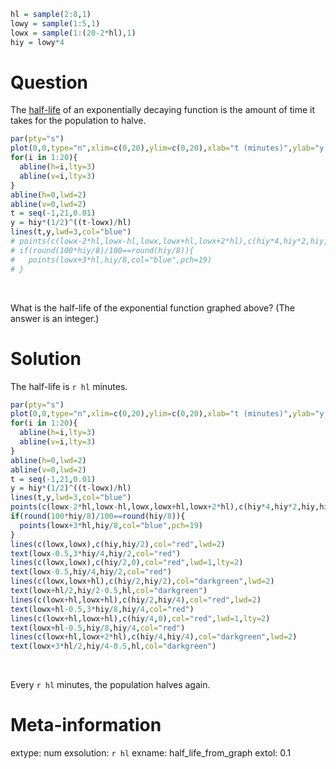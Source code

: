 ```r
hl = sample(2:8,1)
lowy = sample(1:5,1)
lowx = sample(1:(20-2*hl),1)
hiy = lowy*4
```


Question
========

The [half-life](https://en.wikipedia.org/wiki/Half-life) of an exponentially decaying function is the amount of time it takes for the population to halve. 

```r
par(pty="s")
plot(0,0,type="n",xlim=c(0,20),ylim=c(0,20),xlab="t (minutes)",ylab="y (billions)")
for(i in 1:20){
  abline(h=i,lty=3)
  abline(v=i,lty=3)
}
abline(h=0,lwd=2)
abline(v=0,lwd=2)
t = seq(-1,21,0.01)
y = hiy*(1/2)^((t-lowx)/hl)
lines(t,y,lwd=3,col="blue")
# points(c(lowx-2*hl,lowx-hl,lowx,lowx+hl,lowx+2*hl),c(hiy*4,hiy*2,hiy,hiy/2,hiy/4),col="blue",pch=19)
# if(round(100*hiy/8)/100==round(hiy/8)){
#   points(lowx+3*hl,hiy/8,col="blue",pch=19)
# }
```
\

What is the half-life of the exponential function graphed above? (The answer is an integer.)


Solution
========

The half-life is `r hl` minutes.

```r
par(pty="s")
plot(0,0,type="n",xlim=c(0,20),ylim=c(0,20),xlab="t (minutes)",ylab="y (billions)")
for(i in 1:20){
  abline(h=i,lty=3)
  abline(v=i,lty=3)
}
abline(h=0,lwd=2)
abline(v=0,lwd=2)
t = seq(-1,21,0.01)
y = hiy*(1/2)^((t-lowx)/hl)
lines(t,y,lwd=3,col="blue")
points(c(lowx-2*hl,lowx-hl,lowx,lowx+hl,lowx+2*hl),c(hiy*4,hiy*2,hiy,hiy/2,hiy/4),col="blue",pch=19)
if(round(100*hiy/8)/100==round(hiy/8)){
  points(lowx+3*hl,hiy/8,col="blue",pch=19)
}
lines(c(lowx,lowx),c(hiy,hiy/2),col="red",lwd=2)
text(lowx-0.5,3*hiy/4,hiy/2,col="red")
lines(c(lowx,lowx),c(hiy/2,0),col="red",lwd=1,lty=2)
text(lowx-0.5,hiy/4,hiy/2,col="red")
lines(c(lowx,lowx+hl),c(hiy/2,hiy/2),col="darkgreen",lwd=2)
text(lowx+hl/2,hiy/2-0.5,hl,col="darkgreen")
lines(c(lowx+hl,lowx+hl),c(hiy/2,hiy/4),col="red",lwd=2)
text(lowx+hl-0.5,3*hiy/8,hiy/4,col="red")
lines(c(lowx+hl,lowx+hl),c(hiy/4,0),col="red",lwd=1,lty=2)
text(lowx+hl-0.5,hiy/8,hiy/4,col="red")
lines(c(lowx+hl,lowx+2*hl),c(hiy/4,hiy/4),col="darkgreen",lwd=2)
text(lowx+3*hl/2,hiy/4-0.5,hl,col="darkgreen")
```
\

Every `r hl` minutes, the population halves again. 


Meta-information
============
extype: num
exsolution: `r hl`
exname: half_life_from_graph
extol: 0.1